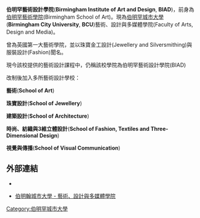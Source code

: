 {{copyedit|time=2016-02-05T12:57:53+00:00}}
{{Refimprove|time=2016-02-05T11:49:44+00:00}}
{{Infobox university
|name              = Birmingham Institute of Art and Design
 |native_name       =
 |image_name        = Biad.jpg
 |image_size        = 220px
 |image_alt         =
 |caption           = The former BIAD campus in Gosta Green.
 |latin_name        =
 |motto             =
 |mottoeng          =
 |established       = 1992
 |closed            =
 |type              = [[Faculty_(division)|Faculty]]
 |affiliation       =
 |endowment         =
 |officer_in_charge =
 |chairman          =
 |chancellor        =
 |president         =
 |vice-president    =
 |superintendent    =
 |provost           =
 |vice_chancellor   =
 |rector            =
 |principal         =
 |dean              =
 |director          =
 |head_label        =
 |head              =
 |faculty           =
 |staff             =
 |students          = 2,850
 |undergrad         = 1,350 (full-time)<br />800 (part-time)
 |postgrad          = 350 (full-time)<br />350 (part-time)
 |doctoral          =
 |other             =
 |city              = [[Birmingham|Birmingham]]
 |state             =
 |province          = [[West_Midlands_(region)|West Midlands]]
 |country           = [[England|England]], [[United_Kingdom|United Kingdom]]
 |coor              = {{Coord|52.4885|-1.8896|display=title|region:GB_scale:2000}}
 |campus            = The Parkside Building<br />Margaret Street<br />Vittoria Street
 |former_names      =
 |free_label        =
 |free              =
 |sports            =
 |colors            =
 |colours           =
 |nickname          =
 |mascot            =
 |athletics         =
 |affiliations      = [[Birmingham_City_University|Birmingham City University]]
 |website           = [http://www.bcu.ac.uk/about-us/faculties/birmingham-institute-of-art-and-design/ www.bcu.ac.uk/biad]
 |logo              = [[File:BIAD_Emblem_logo.png|File:BIAD Emblem logo.png]]
 |footnotes         =
}}

'''伯明罕藝術設計學院'''('''Birmingham Institute of Art and Design''', '''BIAD''')，前身為[[伯明罕藝術學院|伯明罕藝術學院]](Birmingham School of Art)。現為[[伯明罕城市大學|伯明罕城市大學]]('''Birmingham City University''', '''BCU''')藝術、設計與多媒體學院(Faculty of Arts, Design and Media)。

曾為英國第一大藝術學院，並以珠寶金工設計(Jewellery and Silversmithing)與服裝設計(Fashion)聞名。

現今該校提供的藝術設計課程中，仍稱該校學院為伯明罕藝術設計學院(BIAD)


改制後加入多所藝術設計學校：

'''藝術'''('''School of Art''')

'''珠寶設計'''('''School of Jewellery''')

'''建築設計'''('''School of Architecture''')

'''時尚、紡織與3維立體設計'''('''School of Fashion, Textiles and Three-Dimensional Design''')

'''視覺與傳播'''('''School of Visual Communication''')

==外部連結==
*{{Official website|http://www.bcu.ac.uk}}

*[http://www.bcu.ac.uk/arts-design-and-media/ 伯明翰城市大學 - 藝術、設計與多媒體學院]{{Wayback|url=http://www.bcu.ac.uk/arts-design-and-media/ |date=20160208162323 }}

[[Category:伯明罕城市大學|Category:伯明罕城市大學]]